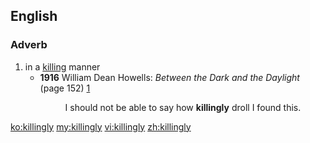 ==English==

===Adverb===
{{head|en|adverb}}
# in a [[killing]] manner
#* '''1916''' William Dean Howells: ''Between the Dark and the Daylight'' (page 152) [http://www.google.com/books?spell=1&q=%22I+should+not+be+able+to+say+how+killingly+droll+I+found+this%22&btnG=Search+Books]
#*: I should not be able to say how '''killingly''' droll I found this.

[[ko:killingly]]
[[my:killingly]]
[[vi:killingly]]
[[zh:killingly]]